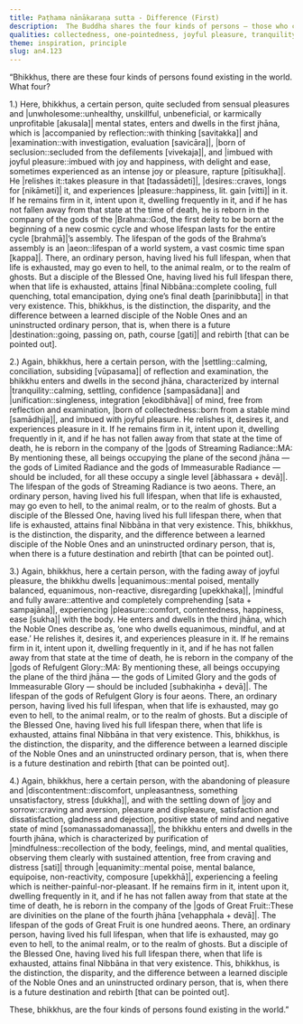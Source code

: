 ```yaml
---
title: Paṭhama nānākaraṇa sutta - Difference (First)
description:  The Buddha shares the four kinds of persons — those who cultivate the first jhāna, the second jhāna, the third jhāna, and the fourth jhāna while perceiving gratification — and the difference in their rebirths.
qualities: collectedness, one-pointedness, joyful pleasure, tranquility, mindfulness, full awareness, equanimity, perceiving gratification,  craving, desire
theme: inspiration, principle
slug: an4.123
---
```


“Bhikkhus, there are these four kinds of persons found existing in the world. What four?

1.) Here, bhikkhus, a certain person, quite secluded from sensual pleasures and |unwholesome::unhealthy, unskillful, unbeneficial, or karmically unprofitable [akusala]| mental states, enters and dwells in the first jhāna, which is |accompanied by reflection::with thinking [savitakka]| and |examination::with investigation, evaluation [savicāra]|, |born of seclusion::secluded from the defilements [vivekaja]|, and |imbued with joyful pleasure::imbued with joy and happiness, with delight and ease, sometimes experienced as an intense joy or pleasure, rapture [pītisukha]|. He |relishes it::takes pleasure in that [tadassādeti]|, |desires::craves, longs for [nikāmeti]| it, and experiences |pleasure::happiness, lit. gain [vitti]| in it. If he remains firm in it, intent upon it, dwelling frequently in it, and if he has not fallen away from that state at the time of death, he is reborn in the company of the gods of the |Brahma::God, the first deity to be born at the beginning of a new cosmic cycle and whose lifespan lasts for the entire cycle [brahmā]|’s assembly. The lifespan of the gods of the Brahma’s assembly is an |aeon::lifespan of a world system, a vast cosmic time span [kappa]|. There, an ordinary person, having lived his full lifespan, when that life is exhausted, may go even to hell, to the animal realm, or to the realm of ghosts. But a disciple of the Blessed One, having lived his full lifespan there, when that life is exhausted, attains |final Nibbāna::complete cooling, full quenching, total emancipation, dying one’s final death [parinibbuta]| in that very existence. This, bhikkhus, is the distinction, the disparity, and the difference between a learned disciple of the Noble Ones and an uninstructed ordinary person, that is, when there is a future |destination::going, passing on, path, course [gati]| and rebirth [that can be pointed out].

2.) Again, bhikkhus, here a certain person, with the |settling::calming, conciliation, subsiding [vūpasama]| of reflection and examination, the bhikkhu enters and dwells in the second jhāna, characterized by internal |tranquility::calming, settling, confidence [sampasādana]| and |unification::singleness, integration [ekodibhāva]| of mind, free from reflection and examination, |born of collectedness::born from a stable mind [samādhija]|, and imbued with joyful pleasure. He relishes it, desires it, and experiences pleasure in it. If he remains firm in it, intent upon it, dwelling frequently in it, and if he has not fallen away from that state at the time of death, he is reborn in the company of the |gods of Streaming Radiance::MA: By mentioning these, all beings occupying the plane of the second jhāna — the gods of Limited Radiance and the gods of Immeasurable Radiance — should be included, for all these occupy a single level [ābhassara + devā]|. The lifespan of the gods of Streaming Radiance is two aeons. There, an ordinary person, having lived his full lifespan, when that life is exhausted, may go even to hell, to the animal realm, or to the realm of ghosts. But a disciple of the Blessed One, having lived his full lifespan there, when that life is exhausted, attains final Nibbāna in that very existence. This, bhikkhus, is the distinction, the disparity, and the difference between a learned disciple of the Noble Ones and an uninstructed ordinary person, that is, when there is a future destination and rebirth [that can be pointed out].

3.) Again, bhikkhus, here a certain person, with the fading away of joyful pleasure, the bhikkhu dwells |equanimous::mental poised, mentally balanced, equanimous, non-reactive, disregarding [upekkhaka]|, |mindful and fully aware::attentive and completely comprehending [sata + sampajāna]|, experiencing |pleasure::comfort, contentedness, happiness, ease [sukha]| with the body. He enters and dwells in the third jhāna, which the Noble Ones describe as, ‘one who dwells equanimous, mindful, and at ease.’ He relishes it, desires it, and experiences pleasure in it. If he remains firm in it, intent upon it, dwelling frequently in it, and if he has not fallen away from that state at the time of death, he is reborn in the company of the |gods of Refulgent Glory::MA: By mentioning these, all beings occupying the plane of the third jhāna — the gods of Limited Glory and the gods of Immeasurable Glory — should be included [subhakiṇha + devā]|. The lifespan of the gods of Refulgent Glory is four aeons. There, an ordinary person, having lived his full lifespan, when that life is exhausted, may go even to hell, to the animal realm, or to the realm of ghosts. But a disciple of the Blessed One, having lived his full lifespan there, when that life is exhausted, attains final Nibbāna in that very existence. This, bhikkhus, is the distinction, the disparity, and the difference between a learned disciple of the Noble Ones and an uninstructed ordinary person, that is, when there is a future destination and rebirth [that can be pointed out].

4.) Again, bhikkhus, here a certain person, with the abandoning of pleasure and |discontentment::discomfort, unpleasantness, something unsatisfactory, stress [dukkha]|, and with the settling down of |joy and sorrow::craving and aversion, pleasure and displeasure, satisfaction and dissatisfaction, gladness and dejection, positive state of mind and negative state of mind [somanassadomanassa]|, the bhikkhu enters and dwells in the fourth jhāna, which is characterized by purification of |mindfulness::recollection of the body, feelings, mind, and mental qualities, observing them clearly with sustained attention, free from craving and distress [sati]| through |equanimity::mental poise, mental balance, equipoise, non-reactivity, composure [upekkhā]|, experiencing a feeling which is neither-painful-nor-pleasant. If he remains firm in it, intent upon it, dwelling frequently in it, and if he has not fallen away from that state at the time of death, he is reborn in the company of the |gods of Great Fruit::These are divinities on the plane of the fourth jhāna [vehapphala + devā]|. The lifespan of the gods of Great Fruit is one hundred aeons. There, an ordinary person, having lived his full lifespan, when that life is exhausted, may go even to hell, to the animal realm, or to the realm of ghosts. But a disciple of the Blessed One, having lived his full lifespan there, when that life is exhausted, attains final Nibbāna in that very existence. This, bhikkhus, is the distinction, the disparity, and the difference between a learned disciple of the Noble Ones and an uninstructed ordinary person, that is, when there is a future destination and rebirth [that can be pointed out].

These, bhikkhus, are the four kinds of persons found existing in the world.”